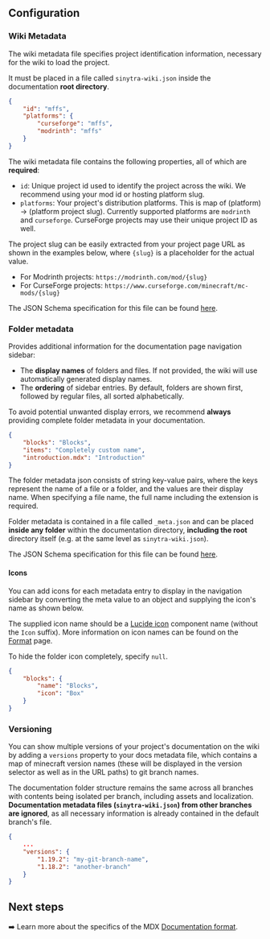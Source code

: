 ## Configuration

### Wiki Metadata

The wiki metadata file specifies project identification information, necessary for the wiki to load the project.

It must be placed in a file called `sinytra-wiki.json` inside the documentation **root directory**.

```json title="sinytra-wiki.json"
{
    "id": "mffs",
    "platforms": {
        "curseforge": "mffs",
        "modrinth": "mffs"
    }
}
```

The wiki metadata file contains the following properties, all of which are **required**:

- `id`: Unique project id used to identify the project across the wiki. We recommend using your mod id
or hosting platform slug.
- `platforms`: Your project's distribution platforms. This is map of (platform) -> (platform project slug).
Currently supported platforms are `modrinth` and `curseforge`. CurseForge projects may use their unique project ID as well.

The project slug can be easily extracted from your project page URL as shown in the examples below, where `{slug}`
is a placeholder for the actual value.
- For Modrinth projects: `https://modrinth.com/mod/{slug}`
- For CurseForge projects: `https://www.curseforge.com/minecraft/mc-mods/{slug}`

The JSON Schema specification for this file can be found [here](/sinytra-wiki.schema.json).

### Folder metadata

Provides additional information for the documentation page navigation sidebar:
- The **display names** of folders and files. If not provided, the wiki will use automatically generated display names.
- The **ordering** of sidebar entries. By default, folders are shown first, followed by regular files, all sorted
alphabetically.

To avoid potential unwanted display errors, we recommend **always** providing complete folder metadata in your
documentation.

```json title="_meta.json"
{
    "blocks": "Blocks",
    "items": "Completely custom name",
    "introduction.mdx": "Introduction"
}
```

The folder metadata json consists of string key-value pairs, where the keys represent the name of a file or a folder,
and the values are their display name. When specifying a file name, the full name including the extension is required.

Folder metadata is contained in a file called `_meta.json` and can be placed **inside any folder** within the
documentation directory, **including the root** directory itself (e.g. at the same level as `sinytra-wiki.json`).

The JSON Schema specification for this file can be found [here](/_meta.schema.json).

#### Icons

You can add icons for each metadata entry to display in the navigation sidebar by converting the meta value to an object
and supplying the icon's name as shown below.

The supplied icon name should be a [Lucide icon](https://lucide.dev/icons/) component name (without the `Icon` suffix).
More information on icon names can be found on the [Format](./format#icons) page.

To hide the folder icon completely, specify `null`.

```json title="_meta.json"
{
    "blocks": {
        "name": "Blocks",
        "icon": "Box"
    }
}
```

### Versioning

You can show multiple versions of your project's documentation on the wiki by adding a `versions` property to your
docs metadata file, which contains a map of minecraft version names (these will be displayed in the version selector
as well as in the URL paths) to git branch names.

The documentation folder structure remains the same across all branches with contents being isolated per branch,
including assets and localization. **Documentation metadata files (`sinytra-wiki.json`) from other branches are ignored**,
as all necessary information is already contained in the default branch's file.

```json title="sinytra-wiki.json"
{
    ...
    "versions": {
        "1.19.2": "my-git-branch-name",
        "1.18.2": "another-branch"
    }
}
```

## Next steps

➡️ Learn more about the specifics of the MDX [Documentation format](format).